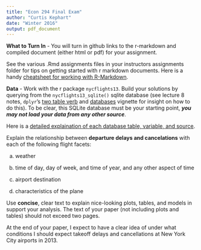 ```yaml
---
title: "Econ 294 Final Exam"
author: "Curtis Kephart"
date: "Winter 2016"
output: pdf_document
---
```



**What to Turn In** - You will turn in github links to the r-markdown and compiled document (either html or pdf) for your assignment. 

See the various .Rmd assignments files in your instructors assignments folder for tips on getting started with r markdown documents. Here is a handy [cheatsheet for working with R-Markdown](https://www.rstudio.com/wp-content/uploads/2015/02/rmarkdown-cheatsheet.pdf). 

**Data** - Work with the r package `nycflights13`. Build your solutions by querying from the `nycflights13_sqlite()` sqlite database (see lecture 8 notes, `dplyr`'s [two table verb](https://cran.r-project.org/web/packages/dplyr/vignettes/two-table.html) and [databases](https://cran.r-project.org/web/packages/dplyr/vignettes/databases.html) vignette for insight on how to do this). To be clear, this SQLite database must be your starting point, ***you may not load your data from any other source***.

Here is a [detailed explaination of each database table, variable, and source](https://cran.r-project.org/web/packages/nycflights13/nycflights13.pdf).

Explain the relationship between **departure delays and cancelations** with each of the following flight facets:  

a) weather 

b) time of day, day of week, and time of year, and any other aspect of time

c) airport destination 

d) characteristics of the plane


Use **concise**, clear text to explain nice-looking plots, tables, and models in support your analysis. The text of your paper (not including plots and tables) should not exceed two pages.  

At the end of your paper, I expect to have a clear idea of under what conditions I should expect takeoff delays and cancellations at New York City airports in 2013. 
